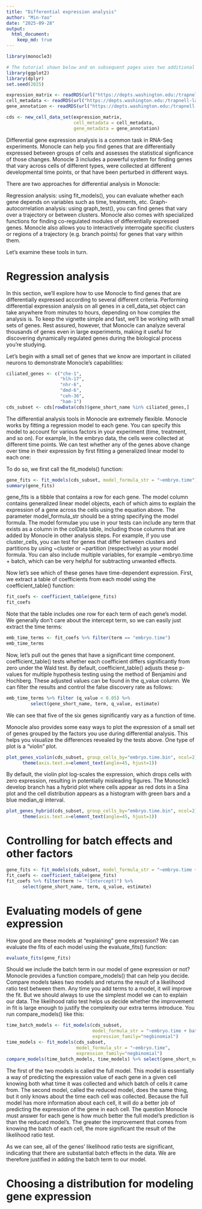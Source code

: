 ```yaml
---
title: "Differential expression analysis"
author: "Min-Yao"
date: "2025-09-28"
output: 
  html_document: 
    keep_md: true
---
```


```r
library(monocle3)

# The tutorial shown below and on subsequent pages uses two additional packages:
library(ggplot2)
library(dplyr)
set.seed(2025)
```

```r
expression_matrix <- readRDS(url("https://depts.washington.edu:/trapnell-lab/software/monocle3/celegans/data/packer_embryo_expression.rds"))
cell_metadata <- readRDS(url("https://depts.washington.edu:/trapnell-lab/software/monocle3/celegans/data/packer_embryo_colData.rds"))
gene_annotation <- readRDS(url("https://depts.washington.edu:/trapnell-lab/software/monocle3/celegans/data/packer_embryo_rowData.rds"))

cds <- new_cell_data_set(expression_matrix,
                         cell_metadata = cell_metadata,
                         gene_metadata = gene_annotation)
```

Differential gene expression analysis is a common task in RNA-Seq experiments. Monocle can help you find genes that are differentially expressed between groups of cells and assesses the statistical signficance of those changes. Monocle 3 includes a powerful system for finding genes that vary across cells of different types, were collected at different developmental time points, or that have been perturbed in different ways.

There are two approaches for differential analysis in Monocle:

Regression analysis: using fit_models(), you can evaluate whether each gene depends on variables such as time, treatments, etc.
Graph-autocorrelation analysis: using graph_test(), you can find genes that vary over a trajectory or between clusters.
Monocle also comes with specialized functions for finding co-regulated modules of differentially expressed genes. Monocle also allows you to interactively interrogate specific clusters or regions of a trajectory (e.g. branch points) for genes that vary within them.

Let's examine these tools in turn.

# Regression analysis

In this section, we'll explore how to use Monocle to find genes that are differentially expressed according to several different criteria. Performing differential expression analysis on all genes in a cell_data_set object can take anywhere from minutes to hours, depending on how complex the analysis is. To keep the vignette simple and fast, we'll be working with small sets of genes. Rest assured, however, that Monocle can analyze several thousands of genes even in large experiments, making it useful for discovering dynamically regulated genes during the biological process you're studying.

Let's begin with a small set of genes that we know are important in ciliated neurons to demonstrate Monocle's capabilities:

```r
ciliated_genes <- c("che-1",
                    "hlh-17",
                    "nhr-6",
                    "dmd-6",
                    "ceh-36",
                    "ham-1")
cds_subset <- cds[rowData(cds)$gene_short_name %in% ciliated_genes,]
```

The differential analysis tools in Monocle are extremely flexible. Monocle works by fitting a regression model to each gene. You can specify this model to account for various factors in your experiment (time, treatment, and so on). For example, In the embryo data, the cells were collected at different time points. We can test whether any of the genes above change over time in their expression by first fitting a generalized linear model to each one:

To do so, we first call the fit_models() function:

```r
gene_fits <- fit_models(cds_subset, model_formula_str = "~embryo.time")
summary(gene_fits)
```

gene_fits is a tibble that contains a row for each gene. The model column contains generalized linear model objects, each of which aims to explain the expression of a gene across the cells using the equation above. The parameter model_formula_str should be a string specifying the model formula. The model formulae you use in your tests can include any term that exists as a column in the colData table, including those columns that are added by Monocle in other analysis steps. For example, if you use cluster_cells, you can test for genes that differ between clusters and partitions by using ~cluster or ~partition (respectively) as your model formula. You can also include multiple variables, for example ~embryo.time + batch, which can be very helpful for subtracting unwanted effects.

Now let's see which of these genes have time-dependent expression. First, we extract a table of coefficients from each model using the coefficient_table() function:

```r
fit_coefs <- coefficient_table(gene_fits)
fit_coefs
```

Note that the table includes one row for each term of each gene's model. We generally don't care about the intercept term, so we can easily just extract the time terms:

```r
emb_time_terms <- fit_coefs %>% filter(term == "embryo.time")
emb_time_terms
```

Now, let's pull out the genes that have a significant time component. coefficient_table() tests whether each coefficient differs significantly from zero under the Wald test. By default, coefficient_table() adjusts these p-values for multiple hypothesis testing using the method of Benjamini and Hochberg. These adjusted values can be found in the q_value column. We can filter the results and control the false discovery rate as follows:

```r
emb_time_terms %>% filter (q_value < 0.05) %>%
         select(gene_short_name, term, q_value, estimate)
```

We can see that five of the six genes significantly vary as a function of time.

Monocle also provides some easy ways to plot the expression of a small set of genes grouped by the factors you use during differential analysis. This helps you visualize the differences revealed by the tests above. One type of plot is a "violin" plot.

```r
plot_genes_violin(cds_subset, group_cells_by="embryo.time.bin", ncol=2) +
      theme(axis.text.x=element_text(angle=45, hjust=1))
```

By default, the violin plot log-scales the expression, which drops cells with zero expression, resulting in potentially misleading figures. The Monocle3 develop branch has a hybrid plot where cells appear as red dots in a Sina plot and the cell distribution appears as a histogram with green bars and a blue median_qi interval.

```r
plot_genes_hybrid(cds_subset, group_cells_by="embryo.time.bin", ncol=2) +
      theme(axis.text.x=element_text(angle=45, hjust=1))
```

# Controlling for batch effects and other factors

```r
gene_fits <- fit_models(cds_subset, model_formula_str = "~embryo.time + batch")
fit_coefs <- coefficient_table(gene_fits)
fit_coefs %>% filter(term != "(Intercept)") %>%
      select(gene_short_name, term, q_value, estimate)
```

# Evaluating models of gene expression

How good are these models at "explaining" gene expression? We can evaluate the fits of each model using the evaluate_fits() function:

```r
evaluate_fits(gene_fits)
```

Should we include the batch term in our model of gene expression or not? Monocle provides a function compare_models() that can help you decide. Compare models takes two models and returns the result of a likelihood ratio test between them. Any time you add terms to a model, it will improve the fit. But we should always to use the simplest model we can to explain our data. The likelihood ratio test helps us decide whether the improvement in fit is large enough to justify the complexity our extra terms introduce. You run compare_models() like this:

```r
time_batch_models <- fit_models(cds_subset,
                                model_formula_str = "~embryo.time + batch",
                                expression_family="negbinomial")
time_models <- fit_models(cds_subset,
                          model_formula_str = "~embryo.time",
                          expression_family="negbinomial")
compare_models(time_batch_models, time_models) %>% select(gene_short_name, q_value)
```

The first of the two models is called the full model. This model is essentially a way of predicting the expression value of each gene in a given cell knowing both what time it was collected and which batch of cells it came from. The second model, called the reduced model, does the same thing, but it only knows about the time each cell was collected. Because the full model has more information about each cell, it will do a better job of predicting the expression of the gene in each cell. The question Monocle must answer for each gene is how much better the full model's prediction is than the reduced model's. The greater the improvement that comes from knowing the batch of each cell, the more significant the result of the likelihood ratio test.

As we can see, all of the genes' likelihood ratio tests are significant, indicating that there are substantial batch effects in the data. We are therefore justified in adding the batch term to our model.

# Choosing a distribution for modeling gene expression


